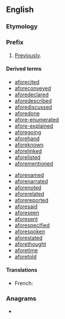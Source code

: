 {{also|afore|aforé|a-fore}}
==English==

===Etymology===
{{prefix|en|a|fore-}}

===Prefix===
{{en-prefix}}

# [[previously|Previously]].

====Derived terms====
{{rel-top|terms derived using the prefix afore-}}
* [[aforecited]]
* [[aforeconveyed]]
* [[aforedeclared]]
* [[aforedescribed]]
* [[aforediscussed]]
* [[aforedone]]
* [[afore-enumerated]]
* [[afore-explained]]
* [[aforegoing]]
* [[aforehand]]
* [[aforeknown]]
* [[aforelinked]]
* [[aforelisted]]
* [[aforementioned]]
{{rel-mid}}
* [[aforenamed]]
* [[aforenarrated]]
* [[aforenoted]]
* [[aforerelated]]
* [[aforereported]]
* [[aforesaid]]
* [[aforeseen]]
* [[aforesent]]
* [[aforespecified]]
* [[aforespoken]]
* [[aforestated]]
* [[aforethought]]
* [[aforetime]]
* [[aforetold]]
{{rel-bottom}}

====Translations====
{{trans-top|}}
{{trans-mid}}
* French: {{t+|fr|sus-}}
{{trans-bottom}}

{{prefixsee|en}}

===Anagrams===
* {{anagrams|en|a=aefor|e-fora}}